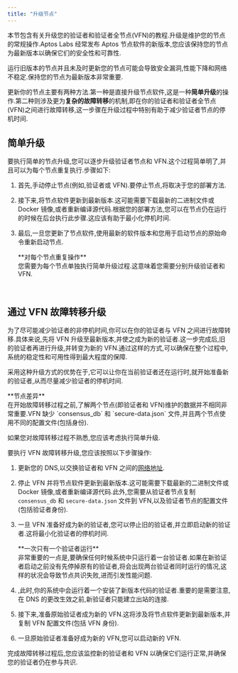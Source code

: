 ```yaml
---
title: "升级节点"
---
```







本节包含有关升级您的验证者和验证者全节点(VFN)的教程.升级是维护您的节点的常规操作.Aptos Labs 经常发布 Aptos 节点软件的新版本,您应该保持您的节点为最新版本以确保它们的安全性和可靠性.

<Aside type="caution">
  运行旧版本的节点并且未及时更新您的节点可能会导致安全漏洞,性能下降和网络不稳定.保持您的节点为最新版本非常重要.
</Aside>

更新你的节点主要有两种方法.第一种是直接升级节点软件,这是一种**简单升级**的操作.第二种则涉及更为**复杂的故障转移**的机制,即在你的验证者和验证者全节点(VFN)之间进行故障转移,这一步骤在升级过程中特别有助于减少验证者节点的停机时间.

## 简单升级

要执行简单的节点升级,您可以逐步升级验证者节点和 VFN.这个过程简单明了,并且可以为每个节点重复执行.步骤如下:

1. 首先,手动停止节点(例如,验证者或 VFN).要停止节点,将取决于您的部署方法.
2. 接下来,将节点软件更新到最新版本.这可能需要下载最新的二进制文件或 Docker 镜像,或者重新编译源代码.根据您的部署方法,您可以在节点仍在运行的时候在后台执行此步骤.这应该有助于最小化停机时间.
3. 最后,一旦您更新了节点软件,使用最新的软件版本和您用于启动节点的原始命令重新启动节点.

   <Aside type="note">
     **对每个节点重复操作**<br />
     您需要为每个节点单独执行简单升级过程.这意味着您需要分别升级验证者和 VFN.
   </Aside>

<br />

## 通过 VFN 故障转移升级

为了尽可能减少验证者的非停机时间,你可以在你的验证者与 VFN 之间进行故障转移.具体来说,先将 VFN 升级至最新版本,并使之成为新的验证者.这一步完成后,旧的验证者再进行升级,并转变为新的 VFN.通过这样的方式,可以确保在整个过程中,系统的稳定性和可用性得到最大程度的保障.

采用这种升级方式的优势在于,它可以让你在当前验证者还在运行时,就开始准备新的验证者,从而尽量减少验证者的停机时间.

<Aside type="caution">
  **节点差异**<br />
  在开始故障转移过程之前,了解两个节点(即验证者和 VFN)维护的数据并不相同非常重要.VFN 缺少 `consensus_db` 和 `secure-data.json` 文件,并且两个节点使用不同的配置文件(包括身份).

  如果您对故障转移过程不熟悉,您应该考虑执行简单升级.
</Aside>

要执行 VFN 故障转移升级,您应该按照以下步骤操作:

1. 更新您的 DNS,以交换验证者和 VFN 之间的[网络地址](/zh/network/nodes/validator-node/connect-nodes/connect-to-aptos-network#3-更新链上网络地址).

2. 停止 VFN 并将节点软件更新到最新版本.这可能需要下载最新的二进制文件或 Docker 镜像,或者重新编译源代码.此外,您需要从验证者节点复制 `consensus_db` 和 `secure-data.json` 文件到 VFN,以及验证者节点的配置文件(包括验证者身份).

3. 一旦 VFN 准备好成为新的验证者,您可以停止旧的验证者,并立即启动新的验证者.这将最小化验证者的停机时间.

   <Aside type="caution">
     **一次只有一个验证者运行** <br />
     非常重要的一点是,要确保任何时候系统中只运行着一台验证者.如果在新验证者启动之前没有先停掉原有的验证者,将会出现两台验证者同时运行的情况,这样的状况会导致节点共识失败,进而引发性能问题.
   </Aside>

4. ,此时,你的系统中会运行着一个安装了新版本代码的验证者.重要的是需要注意,在 DNS 的更改生效之前,新验证者只能建立出站的连接.

5. 接下来,准备原始验证者成为新的 VFN.这将涉及将节点软件更新到最新版本,并复制 VFN 配置文件(包括 VFN 身份).

6. 一旦原始验证者准备好成为新的 VFN,您可以启动新的 VFN.

<Aside type="note">
  完成故障转移过程后,您应该监控新的验证者和 VFN 以确保它们运行正常,并确保您的验证者仍在参与共识.
</Aside>
